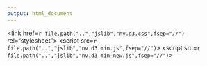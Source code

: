 ```yaml
---
output: html_document
---
```


<meta http-equiv="X-UA-Compatible" content="IE=edge" />
<script src="http://d3js.org/d3.v3.min.js"></script>

<link href="http://cdn.datatables.net/1.10.5/css/jquery.dataTables.min.css" rel="stylesheet">
<script src="http://code.jquery.com/jquery-1.11.2.min.js"></script>
<script src="http://cdn.datatables.net/1.10.5/js/jquery.dataTables.min.js"></script>

<!-- <link href=`r file.path("reporting","jslib","nv.d3.css",fsep="//")` rel="stylesheet">
<script src=`r file.path("reporting","jslib","nv.d3.min.js",fsep="//")`></script>
<script src=`r file.path("reporting","jslib","nv.d3.min-new.js",fsep="//")`></script> -->

<link href=`r file.path("..","jslib","nv.d3.css",fsep="//")` rel="stylesheet">
<script src=`r file.path("..","jslib","nv.d3.min.js",fsep="//")`></script>
<script src=`r file.path("..","jslib","nv.d3.min-new.js",fsep="//")`></script>

